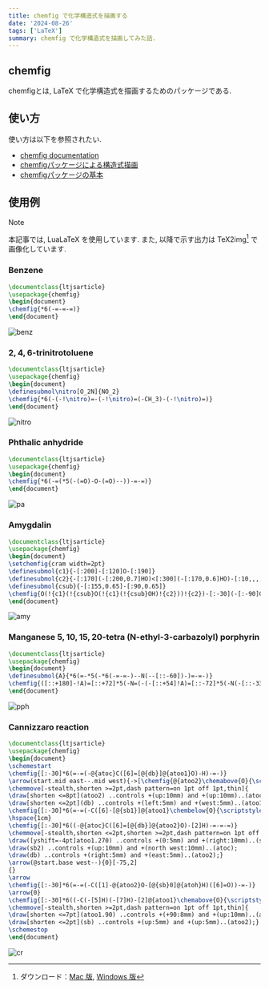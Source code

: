 ```yaml
---
title: chemfig で化学構造式を描画する
date: '2024-08-26'
tags: ['LaTeX']
summary: chemfig で化学構造式を描画してみた話.
---
```


## chemfig

chemfigとは, LaTeX で化学構造式を描画するためのパッケージである. 

## 使い方

使い方は以下を参照されたい. 

- [chemfig documentation](https://ftp.yz.yamagata-u.ac.jp/pub/CTAN/macros/generic/chemfig/chemfig-en.pdf)
- [chemfigパッケージによる構造式描画](https://doratex.hatenablog.jp/entry/20141212/1418393703)
- [chemfigパッケージの基本](https://www1.gifu-u.ac.jp/~fujilab/sphinx_html/chemfig/chemfig.html)

## 使用例

> [!NOTE]
> 本記事では, LuaLaTeX を使用しています.
> また, 以降で示す出力は TeX2img[^1] で画像化しています. 

### $\mathrm{Benzene}$

```latex
\documentclass{ltjsarticle}
\usepackage{chemfig}
\begin{document}
\chemfig{*6(-=-=-=)} 
\end{document}
```

![benz](/static/images/latex/benz.png)

### $\mathrm{2,4,6\text{-}trinitrotoluene}$

```latex
\documentclass{ltjsarticle}
\usepackage{chemfig}
\begin{document}
\definesubmol\nitro[O_2N]{NO_2}
\chemfig{*6(-(-!\nitro)=-(-!\nitro)=(-CH_3)-(-!\nitro)=)}
\end{document}
```

![nitro](/static/images/latex/trinitro.png)

### $\mathrm{Phthalic}$ $\mathrm{anhydride}$

```latex
\documentclass{ltjsarticle}
\usepackage{chemfig}
\begin{document}
\chemfig{*6(-=(*5(-(=O)-O-(=O)--))-=-=)}
\end{document}
```

![pa](/static/images/latex/pa.png)

### $\mathrm{Amygdalin}$

```latex
\documentclass{ltjsarticle}
\usepackage{chemfig}
\begin{document}
\setchemfig{cram width=2pt}
\definesubmol{c1}{-[:200]-[:120]O-[:190]}
\definesubmol{c2}{-[:170](-[:200,0.7]HO)<[:300](-[:170,0.6]HO)-[:10,,,,line width=2pt](-[:-40,0.6]OH)>[:-10]}
\definesubmol{csub}{-[:155,0.65]-[:90,0.65]}
\chemfig{O(!{c1}(!{csub}O(!{c1}(!{csub}OH)!{c2}))!{c2})-[:-30](-[:-90]CN)-[:30]*6(=-=-=-)}
\end{document}
```

![amy](/static/images/latex/amy.png)

### $\mathrm{Manganese}$ $\mathrm{5,10,15,20\text{-}tetra}$ $\mathrm{(N\text{-}ethyl\text{-}3\text{-}carbazolyl)}$ $\mathrm{porphyrin}$

```latex
\documentclass{ltjsarticle}
\usepackage{chemfig}
\begin{document}
\definesubmol{A}{*6(=-*5(-*6(-=-=-)--N(--[::-60])-)=-=-)}
\chemfig{([::+180]-!A)=[::+72]*5(-N=(-(-[::+54]!A)=[::-72]*5(-N(-[::-33,1.5,,,draw=none]Mn)-(=(-[::+72]!A)-[::-36]*5(=N-(=(-[::+54]!A)-[::-72]*5(-N-(-)=-=))-=-))-=-))-=-)}
\end{document}
```

![pph](/static/images/latex/pph.png)

### $\mathrm{Cannizzaro}$ $\mathrm{reaction}$

```latex
\documentclass{ltjsarticle}
\usepackage{chemfig}
\begin{document}
\schemestart
\chemfig{[:-30]*6(=-=(-@{atoc}C([6]=[@{db}]@{atoo1}O)-H)-=-)}
\arrow(start.mid east--.mid west){->[\chemfig{@{atoo2}\chemabove{O}{\scriptstyle\ominus}}H]}
\chemmove[-stealth,shorten >=2pt,dash pattern=on 1pt off 1pt,thin]{
\draw[shorten <=8pt](atoo2) ..controls +(up:10mm) and +(up:10mm)..(atoc);
\draw[shorten <=2pt](db) ..controls +(left:5mm) and +(west:5mm)..(atoo1);}
\chemfig{[:-30]*6(=-=(-C([6]-[@{sb1}]@{atoo1}\chembelow{O}{\scriptstyle\ominus})([2]-OH)-[@{sb2}]H)-=-)}
\hspace{1cm}
\chemfig{[:-30]*6((-@{atoc}C([6]=[@{db}]@{atoo2}O)-[2]H)-=-=-=)}
\chemmove[-stealth,shorten <=2pt,shorten >=2pt,dash pattern=on 1pt off 1pt,thin]{
\draw([yshift=-4pt]atoo1.270) ..controls +(0:5mm) and +(right:10mm)..(sb1);
\draw(sb2) ..controls +(up:10mm) and +(north west:10mm)..(atoc);
\draw(db) ..controls +(right:5mm) and +(east:5mm)..(atoo2);}
\arrow(@start.base west--){0}[-75,2]
{}
\arrow
\chemfig{[:-30]*6(=-=(-C([1]-@{atoo2}O-[@{sb}0]@{atoh}H)([6]=O))-=-)}
\arrow{0}
\chemfig{[:-30]*6((-C(-[5]H)(-[7]H)-[2]@{atoo1}\chemabove{O}{\scriptstyle\ominus})-=-=-=)}
\chemmove[-stealth,shorten >=2pt,dash pattern=on 1pt off 1pt,thin]{
\draw[shorten <=7pt](atoo1.90) ..controls +(+90:8mm) and +(up:10mm)..(atoh);
\draw[shorten <=2pt](sb) ..controls +(up:5mm) and +(up:5mm)..(atoo2);}
\schemestop
\end{document}
```

![cr](/static/images/latex/cr.png)

[^1]: ダウンロード：[Mac 版](https://tex2img.tech/), [Windows 版](https://www.ms.u-tokyo.ac.jp/~abenori/soft/#TEX2IMG)